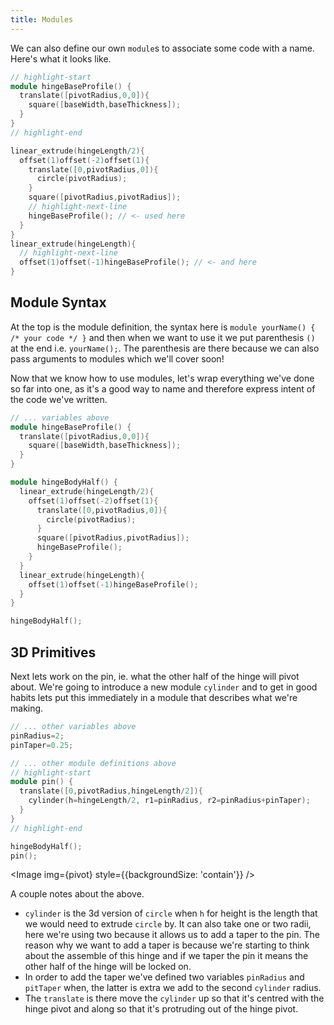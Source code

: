 ```yaml
---
title: Modules
---
```




We can also define our own `module`s to associate some code with a name. Here's what it looks like.

```cpp
// highlight-start
module hingeBaseProfile() {
  translate([pivotRadius,0,0]){
    square([baseWidth,baseThickness]);
  }
}
// highlight-end

linear_extrude(hingeLength/2){
  offset(1)offset(-2)offset(1){
    translate([0,pivotRadius,0]){
      circle(pivotRadius);
    }
    square([pivotRadius,pivotRadius]);
    // highlight-next-line
    hingeBaseProfile(); // <- used here
  }
}
linear_extrude(hingeLength){
  // highlight-next-line
  offset(1)offset(-1)hingeBaseProfile(); // <- and here
}
```

## Module Syntax

At the top is the module definition, the syntax here is `module yourName() { /* your code */ }` and then when we want to use it we put parenthesis `()` at the end i.e. `yourName();`.
The parenthesis are there because we can also pass arguments to modules which we'll cover soon!

Now that we know how to use modules, let's wrap everything we've done so far into one, as it's a good way to name and therefore express intent of the code we've written.

```cpp
// ... variables above
module hingeBaseProfile() {
  translate([pivotRadius,0,0]){
    square([baseWidth,baseThickness]);
  }
}

module hingeBodyHalf() {
  linear_extrude(hingeLength/2){
    offset(1)offset(-2)offset(1){
      translate([0,pivotRadius,0]){
        circle(pivotRadius);
      }
      square([pivotRadius,pivotRadius]);
      hingeBaseProfile();
    }
  }
  linear_extrude(hingeLength){
    offset(1)offset(-1)hingeBaseProfile();
  }
}

hingeBodyHalf();
```

## 3D Primitives

Next lets work on the pin, ie. what the other half of the hinge will pivot about.
We're going to introduce a new module `cylinder` and to get in good habits lets put this immediately in a module that describes what we're making.

```cpp
// ... other variables above
pinRadius=2;
pinTaper=0.25;

// ... other module definitions above
// highlight-start
module pin() {
  translate([0,pivotRadius,hingeLength/2]){
    cylinder(h=hingeLength/2, r1=pinRadius, r2=pinRadius+pinTaper);
  }
}
// highlight-end

hingeBodyHalf();
pin();
```

<Image img={pivot} style={{backgroundSize: 'contain'}} />

A couple notes about the above.

- `cylinder` is the 3d version of `circle` when `h` for height is the length that we would need to extrude `circle` by. It can also take one or two radii, here we're using two because it allows us to add a taper to the pin. The reason why we want to add a taper is because we're starting to think about the assemble of this hinge and if we taper the pin it means the other half of the hinge will be locked on.
- In order to add the taper we've defined two variables `pinRadius` and `pitTaper` when, the latter is extra we add to the second `cylinder` radius.
- The `translate` is there move the `cylinder` up so that it's centred with the hinge pivot and along so that it's protruding out of the hinge pivot.
